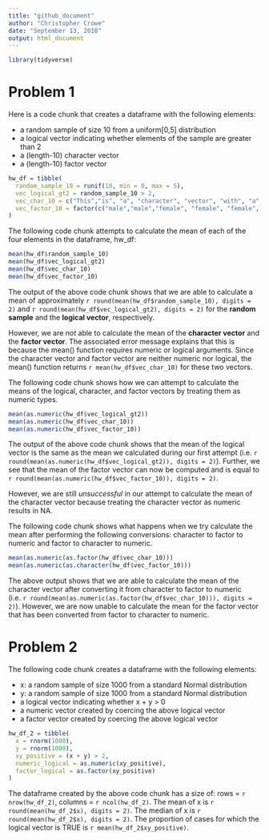 ```yaml
---
title: "github_document"
author: "Christopher Crowe"
date: "September 13, 2018"
output: html_document
---
```




```r
library(tidyverse)
```

# Problem 1

Here is a code chunk that creates a dataframe with the following elements:
 
  * a random sample of size 10 from a uniform[0,5] distribution
  * a logical vector indicating whether elements of the sample are greater than 2
  * a (length-10) character vector
  * a (length-10) factor vector
  
```r
hw_df = tibble(
  random_sample_10 = runif(10, min = 0, max = 5),
  vec_logical_gt2 = random_sample_10 > 2,
  vec_char_10 = c("This","is", "a", "character", "vector", "with", "a", "length", "of", "ten."),
  vec_factor_10 = factor(c("male","male","female", "female", "female", "male", "male", "female", "female", "male"))
)

```

The following code chunk attempts to calculate the mean of each of the four elements in the dataframe, hw_df:

```r
mean(hw_df$random_sample_10)
mean(hw_df$vec_logical_gt2)
mean(hw_df$vec_char_10)
mean(hw_df$vec_factor_10)
```

The output of the above code chunk shows that we are able to calculate a mean  of approximately `r round(mean(hw_df$random_sample_10), digits = 2)` and `r round(mean(hw_df$vec_logical_gt2), digits = 2)` for the **random sample** and the **logical vector**, respectively. 

However, we are _not_ able to calculate the mean of the **character vector** and the **factor vector**. The associated error message explains that this is because the mean() function requires numeric or logical arguments. Since the character vector and factor vector are neither numeric nor logical, the mean() function returns `r mean(hw_df$vec_char_10)` for these two vectors.

The following code chunk shows how we can attempt to calculate the means of the logical, character, and factor vectors by treating them as numeric types. 

```r
mean(as.numeric(hw_df$vec_logical_gt2))
mean(as.numeric(hw_df$vec_char_10))
mean(as.numeric(hw_df$vec_factor_10))
```

The output of the above code chunk shows that the mean of the logical vector is the same as the mean we calculated during our first attempt (i.e. `r round(mean(as.numeric(hw_df$vec_logical_gt2)), digits = 2)`). Further, we see that the mean of the factor vector can now be computed and is equal to `r round(mean(as.numeric(hw_df$vec_factor_10)), digits = 2)`.

However, we are still _unsuccessful_ in our attempt to calculate the mean of the character vector because treating the character vector as numeric results in NA.

The following code chunk shows what happens when we try calculate the mean after performing the following conversions: character to factor to numeric and factor to character to numeric.

```r
mean(as.numeric(as.factor(hw_df$vec_char_10)))
mean(as.numeric(as.character(hw_df$vec_factor_10)))
```

The above output shows that we are able to calculate the mean of the character vector after converting it from character to factor to numeric (i.e. `r round(mean(as.numeric(as.factor(hw_df$vec_char_10))), digits = 2)`). However, we are now unable to calculate the mean for the factor vector that has been converted from factor to character to numeric. 

# Problem 2

The following code chunk creates a dataframe with the following elements:

  * x: a random sample of size 1000 from a standard Normal distribution
  * y: a random sample of size 1000 from a standard Normal distribution
  * a logical vector indicating whether x + y > 0
  * a numeric vector created by coercing the above logical vector
  * a factor vector created by coercing the above logical vector
  
```r
hw_df_2 = tibble(
  x = rnorm(1000),
  y = rnorm(1000),
  xy_positive = (x + y) > 2,
  numeric_logical = as.numeric(xy_positive),
  factor_logical = as.factor(xy_positive)
)
```
  
The dataframe created by the above code chunk has a size of: rows = `r nrow(hw_df_2)`, columns = `r ncol(hw_df_2)`. The mean of x is `r round(mean(hw_df_2$x), digits = 2)`. The median of x is `r round(mean(hw_df_2$x), digits = 2)`. The proportion of cases for which the logical vector is TRUE is `r mean(hw_df_2$xy_positive)`.
  